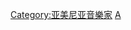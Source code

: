 {{Catnav|頁面分類|人物|各國人物|亚美尼亚人|亚美尼亚音樂家}}
{{Catnav|頁面分類|人物|各職業人物|音乐家|作曲家}}
{{Commonscat|Composers from Armenia}}

[[Category:亚美尼亚音樂家|Category:亚美尼亚音樂家]]
[[Category:各国作曲家|A]]